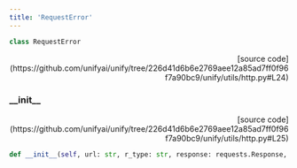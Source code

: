 ```yaml
---
title: 'RequestError'
---
```


```python
class RequestError
```

<p align="right">[source code](https://github.com/unifyai/unify/tree/226d41d6b6e2769aee12a85ad7ff0f96f7a90bc9/unify/utils/http.py#L24)</p>



### \_\_init\_\_

<p align="right">[source code](https://github.com/unifyai/unify/tree/226d41d6b6e2769aee12a85ad7ff0f96f7a90bc9/unify/utils/http.py#L25)</p>

```python
def __init__(self, url: str, r_type: str, response: requests.Response, /, **kwargs):
```

